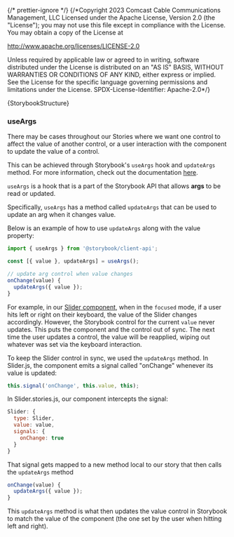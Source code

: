 {/* prettier-ignore */}
{/*Copyright 2023 Comcast Cable Communications Management, LLC
Licensed under the Apache License, Version 2.0 (the "License");
you may not use this file except in compliance with the License.
You may obtain a copy of the License at

http://www.apache.org/licenses/LICENSE-2.0

Unless required by applicable law or agreed to in writing, software
distributed under the License is distributed on an "AS IS" BASIS,
WITHOUT WARRANTIES OR CONDITIONS OF ANY KIND, either express or implied.
See the License for the specific language governing permissions and
limitations under the License.
SPDX-License-Identifier: Apache-2.0\*/}


<Meta title="Documentation/Storybook Structure" />

<Markdown>{StorybookStructure}</Markdown>

### useArgs

There may be cases throughout our Stories where we want one control to affect the value of another control, or a user interaction with the component to update the value of a control.

This can be achieved through Storybook's `useArgs` hook and `updateArgs` method. For more information, check out the documentation [here](https://storybook.js.org/docs/vue/addons/addons-api#useargs).

`useArgs` is a hook that is a part of the Storybook API that allows **args** to be read or updated.

Specifically, `useArgs` has a method called `updateArgs` that can be used to update an arg when it changes value.

Below is an example of how to use `updateArgs` along with the value property:

```js
import { useArgs } from '@storybook/client-api';

const [{ value }, updateArgs] = useArgs();

// update arg control when value changes
onChange(value) {
  updateArgs({ value });
}
```

For example, in our [Slider component](../?path=/story/utilities-slider--basic), when in the `focused` mode, if a user hits left or right on their keyboard, the value of the Slider changes accordingly. However, the Storybook control for the current `value` never updates. This puts the component and the control out of sync. The next time the user updates a control, the value will be reapplied, wiping out whatever was set via the keyboard interaction.

To keep the Slider control in sync, we used the `updateArgs` method. In Slider.js, the component emits a signal called "onChange" whenever its value is updated:

```js
this.signal('onChange', this.value, this);
```

In Slider.stories.js, our component intercepts the signal:

```js
Slider: {
  type: Slider,
  value: value,
  signals: {
    onChange: true
  }
}
```

That signal gets mapped to a new method local to our story that then calls the `updateArgs` method

```js
onChange(value) {
  updateArgs({ value });
}
```

This `updateArgs` method is what then updates the value control in Storybook to match the value of the component (the one set by the user when hitting left and right).
